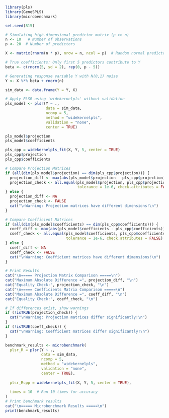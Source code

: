 ```r
library(pls)
library(GeneSPLS)
library(microbenchmark)

set.seed(815)

# Simulating high-dimensional predictor matrix (p >> n)
n <- 10   # Number of observations
p <- 20  # Number of predictors

X <- matrix(rnorm(n * p), nrow = n, ncol = p)  # Random normal predictors

# True coefficients: Only first 5 predictors contribute to Y
beta <- c(rnorm(5, sd = 2), rep(0, p - 5))

# Generating response variable Y with N(0,1) noise
Y <- X %*% beta + rnorm(n)  

sim_data <- data.frame(Y = Y, X)
```

```r
# Apply PLSR using 'widekernelpls' without validation
pls_model <- plsr(Y ~ .,
                  data = sim_data,
                  ncomp = 5,
                  method = "widekernelpls",
                  validation = "none",
                  center = TRUE)

pls_model$projection
pls_model$coefficients
```

```r
pls_cpp = widekernelpls_fit(X, Y, 5, center = TRUE)
pls_cpp$projection
pls_cpp$coefficients
```
```r
# Compare Projection Matrices
if (all(dim(pls_model$projection) == dim(pls_cpp$projection))) {
  projection_diff <- max(abs(pls_model$projection - pls_cpp$projection))
  projection_check <- all.equal(pls_model$projection, pls_cpp$projection, 
                                tolerance = 1e-6, check.attributes = FALSE)
} else {
  projection_diff <- NA
  projection_check <- FALSE
  cat("\nWarning: Projection matrices have different dimensions!\n")
}

# Compare Coefficient Matrices
if (all(dim(pls_model$coefficients) == dim(pls_cpp$coefficients))) {
  coeff_diff <- max(abs(pls_model$coefficients - pls_cpp$coefficients))
  coeff_check <- all.equal(pls_model$coefficients, pls_cpp$coefficients, 
                           tolerance = 1e-6, check.attributes = FALSE)
} else {
  coeff_diff <- NA
  coeff_check <- FALSE
  cat("\nWarning: Coefficient matrices have different dimensions!\n")
}

# Print Results
cat("\n===== Projection Matrix Comparison =====\n")
cat("Maximum Absolute Difference =", projection_diff, "\n")
cat("Equality Check:", projection_check, "\n")
cat("\n===== Coefficients Matrix Comparison =====\n")
cat("Maximum Absolute Difference =", coeff_diff, "\n")
cat("Equality Check:", coeff_check, "\n")

# If differences exist, show warnings
if (!isTRUE(projection_check)) {
  cat("\nWarning: Projection matrices differ significantly!\n")
}
if (!isTRUE(coeff_check)) {
  cat("\nWarning: Coefficient matrices differ significantly!\n")
}

```
```r
benchmark_results <- microbenchmark(
  plsr_R = plsr(Y ~ ., 
                data = sim_data, 
                ncomp = 5, 
                method = "widekernelpls", 
                validation = "none",
                center = TRUE),
  
  plsr_Rcpp = widekernelpls_fit(X, Y, 5, center = TRUE),
  
  times = 10  # Run 10 times for accuracy
)
# Print benchmark results
cat("\n===== Microbenchmark Results =====\n")
print(benchmark_results)
```
